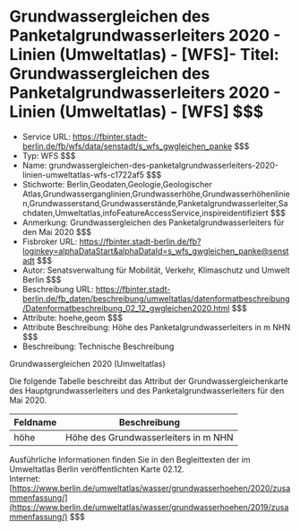 # Grundwassergleichen des Panketalgrundwasserleiters 2020 - Linien (Umweltatlas) - [WFS]- Titel: Grundwassergleichen des Panketalgrundwasserleiters 2020 - Linien (Umweltatlas) - [WFS] $$$
- Service URL: https://fbinter.stadt-berlin.de/fb/wfs/data/senstadt/s_wfs_gwgleichen_panke $$$
- Typ: WFS $$$
- Name: grundwassergleichen-des-panketalgrundwasserleiters-2020-linien-umweltatlas-wfs-c1722af5 $$$
- Stichworte: Berlin,Geodaten,Geologie,Geologischer Atlas,Grundwasserganglinien,Grundwasserhöhe,Grundwasserhöhenlinien,Grundwasserstand,Grundwasserstände,Panketalgrundwasserleiter,Sachdaten,Umweltatlas,infoFeatureAccessService,inspireidentifiziert $$$
- Anmerkung: Grundwassergleichen des Panketalgrundwasserleiters für den Mai 2020 $$$
- Fisbroker URL: https://fbinter.stadt-berlin.de/fb?loginkey=alphaDataStart&alphaDataId=s_wfs_gwgleichen_panke@senstadt $$$
- Autor: Senatsverwaltung für Mobilität, Verkehr, Klimaschutz und Umwelt Berlin $$$
- Beschreibung URL: https://fbinter.stadt-berlin.de/fb_daten/beschreibung/umweltatlas/datenformatbeschreibung/Datenformatbeschreibung_02_12_gwgleichen2020.html $$$
- Attribute: hoehe,geom $$$
- Attribute Beschreibung: Höhe des Panketalgrundwasserleiters in m NHN $$$
- Beschreibung: Technische Beschreibung 

Grundwassergleichen 2020 (Umweltatlas)

Die folgende Tabelle beschreibt das Attribut der Grundwassergleichenkarte des Hauptgrundwasserleiters und des Panketalgrundwasserleiters für den Mai 2020.

| **Feldname** | **Beschreibung**                     |
| ------------ | ------------------------------------ |
| höhe         | Höhe des Grundwasserleiters in m NHN |

Ausführliche Informationen finden Sie in den Begleittexten der im Umweltatlas Berlin veröffentlichten Karte 02.12.  
Internet: [https://www.berlin.de/umweltatlas/wasser/grundwasserhoehen/2020/zusammenfassung/](https://www.berlin.de/umweltatlas/wasser/grundwasserhoehen/2019/zusammenfassung/) $$$
